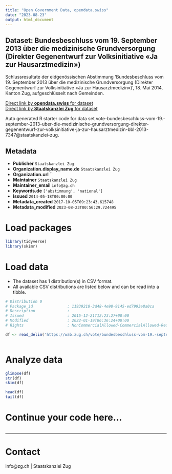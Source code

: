 ```yaml
---
title: "Open Government Data, opendata.swiss"
date: "2023-08-23"
output: html_document
---
```


## Dataset: Bundesbeschluss vom 19. September 2013 über die medizinische Grundversorgung (Direkter Gegenentwurf zur Volksinitiative «Ja zur Hausarztmedizin»)

Schlussresultate der eidgenössischen Abstimmung 'Bundesbeschluss vom 19. September 2013 über die medizinische Grundversorgung (Direkter Gegenentwurf zur Volksinitiative «Ja zur Hausarztmedizin»)', 18. Mai 2014, Kanton Zug, aufgeschlüsselt nach Gemeinden.

[Direct link by **opendata.swiss** for dataset](https://opendata.swiss/de/dataset/bundesbeschluss-vom-19-september-2013-uber-die-medizinische-grundversorgung-direkter-gegenentwu)<br>
[Direct link by **Staatskanzlei Zug** for dataset](https://wab.zug.ch/vote/bundesbeschluss-vom-19.-september-2013-uber-die-medizinische-grundversorgung-direkter-gegenentwurf-zur-volksinitiative-ja-zur-hausarztmedizin-bbl-2013-7347/data)

Auto generated R starter code for data set vote-bundesbeschluss-vom-19.-september-2013-uber-die-medizinische-grundversorgung-direkter-gegenentwurf-zur-volksinitiative-ja-zur-hausarztmedizin-bbl-2013-7347@staatskanzlei-zug.

## Metadata

- **Publisher** `Staatskanzlei Zug`
- **Organization.display_name.de** `Staatskanzlei Zug`
- **Organization.url** ``
- **Maintainer** `Staatskanzlei Zug`
- **Maintainer_email** `info@zg.ch`
- **Keywords.de** `['abstimmung', 'national']`
- **Issued** `2014-05-18T00:00:00`
- **Metadata_created** `2017-10-05T09:23:43.615748`
- **Metadata_modified** `2023-08-23T00:56:29.724495`


# Load packages

```r

library(tidyverse)
library(skimr)

```

# Load data

-   The dataset has 1 distribution(s) in CSV format.
-   All available CSV distributions are listed below and can be read into a tibble.

```r

# Distribution 0
# Package_id               : 11939210-3d48-4e98-9145-ed7993e8a0ca
# Description              : 
# Issued                   : 2015-12-21T12:23:27+00:00
# Modified                 : 2022-01-19T06:36:24+00:00
# Rights                   : NonCommercialAllowed-CommercialAllowed-ReferenceRequired

df <- read_delim('https://wab.zug.ch/vote/bundesbeschluss-vom-19.-september-2013-uber-die-medizinische-grundversorgung-direkter-gegenentwurf-zur-volksinitiative-ja-zur-hausarztmedizin-bbl-2013-7347/data-csv')



```

# Analyze data

```r

glimpse(df)
str(df)
skim(df)

head(df)
tail(df)

```

# Continue your code here...

```r

```

------------------------------------------------------------------------

# Contact

info@zg.ch | Staatskanzlei Zug
